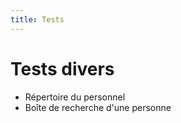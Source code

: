 ```yaml
---
title: Tests
---
```


# Tests divers

- <Link to="/personnel">Répertoire du personnel</Link>
- <Link to="/fiche-personnel">Boîte de recherche d'une personne</Link>
